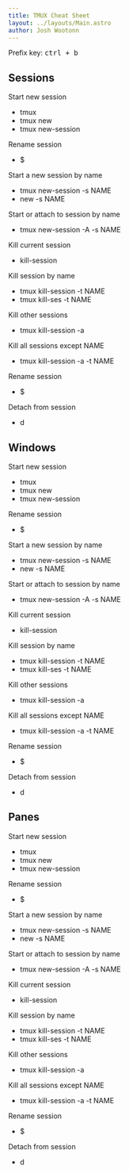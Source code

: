 ```yaml
---
title: TMUX Cheat Sheet
layout: ../layouts/Main.astro
author: Josh Wootonn
---
```



<p class="text-lg text-gray-600">
  Prefix key: <kbd>ctrl + b </kbd>
</p>

<section>

## Sessions

<div class="grid grid-cols-1 sm:grid-cols-2 prose-p:my-0">

Start new session

- <T>tmux</T>
- <T>tmux new</T>
- <T>tmux new-session</T>

Rename session

- <K>$</K>

Start a new session by name

- <T>tmux new-session -s NAME</T>
- <M>new -s NAME</M>

Start or attach to session by name

- <T>tmux new-session -A -s NAME</T>

Kill current session

- <M>kill-session</M>

Kill session by name

- <T>tmux kill-session -t NAME</T>
- <T>tmux kill-ses -t NAME</T>

Kill other sessions

- <T>tmux kill-session -a</T>

Kill all sessions except NAME

- <T>tmux kill-session -a -t NAME</T>

Rename session

- <K>$</K>

Detach from session

- <K>d</K>

</div>

</section>
<section>

## Windows

<div class="grid grid-cols-1 sm:grid-cols-2 prose-p:my-0">

Start new session

- <T>tmux</T>
- <T>tmux new</T>
- <T>tmux new-session</T>

Rename session

- <K>$</K>

Start a new session by name

- <T>tmux new-session -s NAME</T>
- <M>new -s NAME</M>

Start or attach to session by name

- <T>tmux new-session -A -s NAME</T>

Kill current session

- <M>kill-session</M>

Kill session by name

- <T>tmux kill-session -t NAME</T>
- <T>tmux kill-ses -t NAME</T>

Kill other sessions

- <T>tmux kill-session -a</T>

Kill all sessions except NAME

- <T>tmux kill-session -a -t NAME</T>

Rename session

- <K>$</K>

Detach from session

- <K>d</K>

</div>

</section>
<section>

## Panes

<div class="grid grid-cols-1 sm:grid-cols-2 prose-p:my-0">

Start new session

- <T>tmux</T>
- <T>tmux new</T>
- <T>tmux new-session</T>

Rename session

- <K>$</K>

Start a new session by name

- <T>tmux new-session -s NAME</T>
- <M>new -s NAME</M>

Start or attach to session by name

- <T>tmux new-session -A -s NAME</T>

Kill current session

- <M>kill-session</M>

Kill session by name

- <T>tmux kill-session -t NAME</T>
- <T>tmux kill-ses -t NAME</T>

Kill other sessions

- <T>tmux kill-session -a</T>

Kill all sessions except NAME

- <T>tmux kill-session -a -t NAME</T>

Rename session

- <K>$</K>

Detach from session

- <K>d</K>

</div>

</section>
